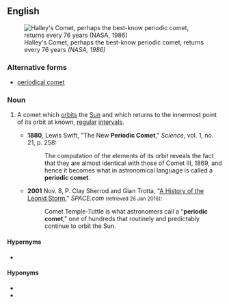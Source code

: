 ==English==
{{wikipedia|List of periodic comets}}
[[File:Comet-Halley's-tail-NASA-1986-b&w.jpg|thumb|Halley's Comet, perhaps the best-know periodic comet, returns every 76 years ''(NASA, 1986)'']]
 
===Alternative forms===
* [[periodical comet]]

===Noun===
{{en-noun|head=[[periodic]] [[comet]]}}

# {{label|en|astronomy}} A comet which [[orbit]]s the [[Sun]] and which returns to the innermost point of its orbit at known, [[regular]] [[intervals]].
#* '''1880''', Lewis Swift, "The New '''Periodic Comet'''," ''Science'', vol. 1, no. 21, p. 258:
#*: The computation of the elements of its orbit reveals the fact that they are almost identical with those of Comet III, 1869, and hence it becomes what in astronomical language is called a '''periodic comet'''.
#* '''2001''' Nov. 8, P. Clay Sherrod and Gian Trotta, "[http://web.archive.org/web/20011109063237/http://www.space.com/SpaceReportersNetworkAstronomyDiscoveries/leonids_history_011108.html A History of the Leonid Storm]," ''SPACE.com'' <small>(retrieved 26 Jan 2016)</small>:
#*: Comet Temple-Tuttle is what astronomers call a "'''periodic comet'''," one of hundreds that routinely and predictably continue to orbit the Sun.

====Hypernyms====
* {{l|en|comet}}

====Hyponyms====
* {{l|en|long-period comet}}
* {{l|en|short-period comet}}